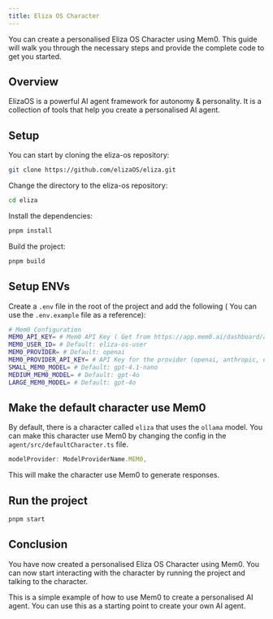 ```yaml
---
title: Eliza OS Character
---
```


You can create a personalised Eliza OS Character using Mem0. This guide will walk you through the necessary steps and provide the complete code to get you started.

## Overview

ElizaOS is a powerful AI agent framework for autonomy & personality. It is a collection of tools that help you create a personalised AI agent.

## Setup
You can start by cloning the eliza-os repository:

```bash
git clone https://github.com/elizaOS/eliza.git
```

Change the directory to the eliza-os repository:

```bash
cd eliza
```

Install the dependencies:

```bash
pnpm install
```

Build the project:

```bash
pnpm build
```

## Setup ENVs

Create a `.env` file in the root of the project and add the following ( You can use the `.env.example` file as a reference):

```bash
# Mem0 Configuration
MEM0_API_KEY= # Mem0 API Key ( Get from https://app.mem0.ai/dashboard/api-keys )
MEM0_USER_ID= # Default: eliza-os-user
MEM0_PROVIDER= # Default: openai
MEM0_PROVIDER_API_KEY= # API Key for the provider (openai, anthropic, etc.)
SMALL_MEM0_MODEL= # Default: gpt-4.1-nano
MEDIUM_MEM0_MODEL= # Default: gpt-4o
LARGE_MEM0_MODEL= # Default: gpt-4o
```

## Make the default character use Mem0

By default, there is a character called `eliza` that uses the `ollama` model. You can make this character use Mem0 by changing the config in the `agent/src/defaultCharacter.ts` file.

```ts
modelProvider: ModelProviderName.MEM0,
```

This will make the character use Mem0 to generate responses.

## Run the project

```bash
pnpm start
```

## Conclusion

You have now created a personalised Eliza OS Character using Mem0. You can now start interacting with the character by running the project and talking to the character.

This is a simple example of how to use Mem0 to create a personalised AI agent. You can use this as a starting point to create your own AI agent.


